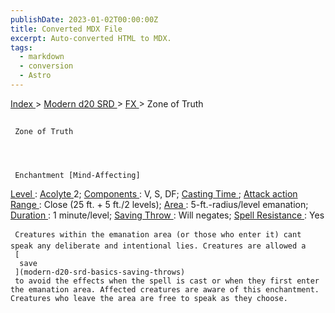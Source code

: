 ```yaml
---
publishDate: 2023-01-02T00:00:00Z
title: Converted MDX File
excerpt: Auto-converted HTML to MDX.
tags:
  - markdown
  - conversion
  - Astro
---
```







[
      Index
     ](-index)
     >
     [
      Modern d20 SRD
     ](modern-d20-srd-index)
     >
     [
      FX
     ](modern-d20-srd-fx-index)
     > Zone of Truth
    





## 
     Zone of Truth
    



     Enchantment [Mind-Affecting]
    



[
      Level
     ](modern-d20-srd-fx-level)
     :
     [
      Acolyte
     ](modern-d20-srd-classes-advanced-acolyte)
     2;
     [
      Components
     ](modern-d20-srd-fx-components)
     : V, S, DF;
     [
      Casting Time
     ](modern-d20-srd-fx-casting-time)
     ;
     [
      Attack action
     ](modern-d20-srd-combat-attack-actions)
[
      Range
     ](modern-d20-srd-fx-range)
     : Close (25 ft. + 5 ft./2 levels);
     [
      Area
     ](modern-d20-srd-fx-area)
     : 5-ft.-radius/level emanation;
     [
      Duration
     ](modern-d20-srd-fx-duration)
     :  1 minute/level;
     [
      Saving Throw
     ](modern-d20-srd-basics-saving-throws)
     : Will negates;
     [
      Spell Resistance
     ](modern-d20-srd-special-abilities-spell-resistance)
     : Yes
    



     Creatures within the emanation area (or those who enter it) cant speak any deliberate and intentional lies. Creatures are allowed a
     [
      save
     ](modern-d20-srd-basics-saving-throws)
     to avoid the effects when the spell is cast or when they first enter the emanation area. Affected creatures are aware of this enchantment. Creatures who leave the area are free to speak as they choose.
    





